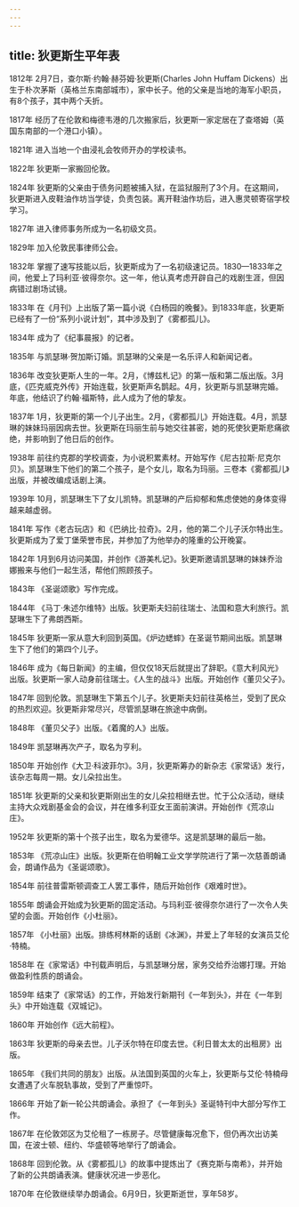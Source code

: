 ```yaml
---
---
---
```

title: 狄更斯生平年表
---






1812年 2月7日，查尔斯·约翰·赫芬姆·狄更斯(Charles John Huffam Dickens）出生于朴次茅斯（英格兰东南部城市），家中长子。他的父亲是当地的海军小职员，有8个孩子，其中两个夭折。

1817年 经历了在伦敦和梅德韦港的几次搬家后，狄更斯一家定居在了查塔姆（英国东南部的一个港口小镇）。

1821年 进入当地一个由浸礼会牧师开办的学校读书。

1822年 狄更斯一家搬回伦敦。

1824年 狄更斯的父亲由于债务问题被捕入狱，在监狱服刑了3个月。在这期间，狄更斯进入皮鞋油作坊当学徒，负责包装。离开鞋油作坊后，进入惠灵顿寄宿学校学习。

1827年 进入律师事务所成为一名初级文员。

1829年 加入伦敦民事律师公会。

1832年 掌握了速写技能以后，狄更斯成为了一名初级速记员。1830—1833年之间，他爱上了玛利亚·彼得奈尔。这一年，他认真考虑开辟自己的戏剧生涯，但因病错过剧场试镜。

1833年 在《月刊》上出版了第一篇小说《白杨园的晚餐》。到1833年底，狄更斯已经有了一份“系列小说计划”，其中涉及到了《雾都孤儿》。

1834年 成为了《纪事晨报》的记者。

1835年 与凯瑟琳·贺加斯订婚。凯瑟琳的父亲是一名乐评人和新闻记者。

1836年 改变狄更斯人生的一年。2月，《博兹札记》的第一版和第二版出版。3月底，《匹克威克外传》开始连载，狄更斯声名鹊起。4月，狄更斯与凯瑟琳完婚。年底，他结识了约翰·福斯特，此人成为了他的挚友。

1837年 1月，狄更斯的第一个儿子出生。2月，《雾都孤儿》开始连载。4月，凯瑟琳的妹妹玛丽因病去世。狄更斯在玛丽生前与她交往甚密，她的死使狄更斯悲痛欲绝，并影响到了他日后的创作。

1938年 前往约克郡的学校调查，为小说积累素材。开始写作《尼古拉斯·尼克尔贝》。凯瑟琳生下他们的第二个孩子，是个女儿，取名为玛丽。三卷本《雾都孤儿》出版，并被改编成话剧上演。

1939年 10月，凯瑟琳生下了女儿凯特。凯瑟琳的产后抑郁和焦虑使她的身体变得越来越虚弱。

1841年 写作《老古玩店》和《巴纳比·拉奇》。2月，他的第二个儿子沃尔特出生。狄更斯成为了爱丁堡荣誉市民，并参加了为他举办的隆重的公开晚宴。

1842年 1月到6月访问美国，并创作《游美札记》。狄更斯邀请凯瑟琳的妹妹乔治娜搬来与他们一起生活，帮他们照顾孩子。

1843年 《圣诞颂歌》写作完成。

1844年 《马丁·朱述尔维特》出版。狄更斯夫妇前往瑞士、法国和意大利旅行。凯瑟琳生下了弗朗西斯。

1845年 狄更斯一家从意大利回到英国。《炉边蟋蟀》在圣诞节期间出版。凯瑟琳生下了他们的第四个儿子。

1846年 成为《每日新闻》的主编，但仅仅18天后就提出了辞职。《意大利风光》出版。狄更斯一家人动身前往瑞士。《人生的战斗》出版。开始创作《董贝父子》。

1847年 回到伦敦。凯瑟琳生下第五个儿子。狄更斯夫妇前往英格兰，受到了民众的热烈欢迎。狄更斯非常尽兴，尽管凯瑟琳在旅途中病倒。

1848年 《董贝父子》出版。《着魔的人》出版。

1849年 凯瑟琳再次产子，取名为亨利。

1850年 开始创作《大卫·科波菲尔》。3月，狄更斯筹办的新杂志《家常话》发行，该杂志每周一期。女儿朵拉出生。

1851年 狄更斯的父亲和狄更斯刚出生的女儿朵拉相继去世。忙于公众活动，继续主持大众戏剧基金会的会议，并在维多利亚女王面前演讲。开始创作《荒凉山庄》。

1952年 狄更斯的第十个孩子出生，取名为爱德华。这是凯瑟琳的最后一胎。

1853年 《荒凉山庄》出版。狄更斯在伯明翰工业文学学院进行了第一次慈善朗诵会，朗诵作品为《圣诞颂歌》。

1854年 前往普雷斯顿调查工人罢工事件，随后开始创作《艰难时世》。

1855年 朗诵会开始成为狄更斯的固定活动。与玛利亚·彼得奈尔进行了一次令人失望的会面。开始创作《小杜丽》。

1857年 《小杜丽》出版。排练柯林斯的话剧《冰渊》，并爱上了年轻的女演员艾伦·特楠。

1858年 在《家常话》中刊载声明后，与凯瑟琳分居，家务交给乔治娜打理。开始做盈利性质的朗诵会。

1859年 结束了《家常话》的工作，开始发行新期刊《一年到头》，并在《一年到头》中开始连载《双城记》。

1860年 开始创作《远大前程》。

1863年 狄更斯的母亲去世。儿子沃尔特在印度去世。《利日普太太的出租房》出版。

1865年 《我们共同的朋友》出版。从法国到英国的火车上，狄更斯与艾伦·特楠母女遭遇了火车脱轨事故，受到了严重惊吓。

1866年 开始了新一轮公共朗诵会。承担了《一年到头》圣诞特刊中大部分写作工作。

1867年 在伦敦郊区为艾伦租了一栋房子。尽管健康每况愈下，但仍再次出访美国，在波士顿、纽约、华盛顿等地举行了朗诵会。

1868年 回到伦敦。从《雾都孤儿》的故事中提炼出了《赛克斯与南希》，并开始了新的公共朗诵表演。健康状况进一步恶化。

1870年 在伦敦继续举办朗诵会。6月9日，狄更斯逝世，享年58岁。




